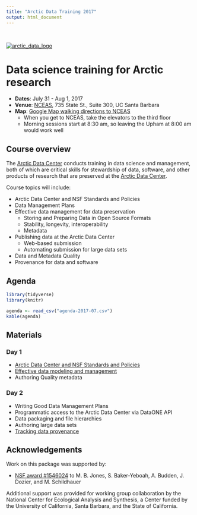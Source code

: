 ```yaml
---
title: "Arctic Data Training 2017"
output: html_document
---
```

<br>

[![arctic_data_logo](arctic-data-center.png)](https://arcticdata.io)

# Data science training for Arctic research

- **Dates**: July 31 - Aug 1, 2017
- **Venue**: [NCEAS](https://www.nceas.ucsb.edu), 735 State St., Suite 300, UC Santa Barbara
- **Map**: [Google Map walking directions to NCEAS](https://www.google.com/maps/dir/The+Upham,+1404+De+La+Vina+St,+Santa+Barbara,+CA+93101/National+Center+for+Ecological+Analysis+and+Synthesis,+State+Street,+Santa+Barbara,+CA/@34.4221671,-119.7065893,17z/data=!4m15!4m14!1m5!1m1!1s0x80e9148822769e85:0xc358fcc88cab97e3!2m2!1d-119.7093435!2d34.423488!1m5!1m1!1s0x80e914791c310e7d:0x8909b8f14fb78d15!2m2!1d-119.699506!2d34.419271!3e2!5i2) 
    - When you get to NCEAS, take the elevators to the third floor
    - Morning sessions start at 8:30 am, so leaving the Upham at 8:00 am would work well

## Course overview

The [Arctic Data Center](https://arcticdata.io) conducts training in data science and management,
both of which are critical skills for stewardship of data, software, and other
products of research that are preserved at the [Arctic Data Center](https://arcticdata.io).

Course topics will include:

- Arctic Data Center and NSF Standards and Policies 
- Data Management Plans 
- Effective data management for data preservation
    - Storing and Preparing Data in Open Source Formats 
    - Stability, longevity, interoperability 
    - Metadata 
- Publishing data at the Arctic Data Center
    - Web-based submission
    - Automating submission for large data sets
- Data and Metadata Quality
- Provenance for data and software

## Agenda

```r
library(tidyverse)
library(knitr)
```


```r
agenda <- read_csv("agenda-2017-07.csv")
kable(agenda)

```

## Materials

### Day 1

- [Arctic Data Center and NSF Standards and Policies](materials/session-1-arctica-overview-mjones-v03.pdf)
- [Effective data modeling and management](https://nceas.github.io/oss-lessons/sql-database/01-sql-database-intro.html)
- Authoring Quality metadata

### Day 2

- Writing Good Data Management Plans
- Programmatic access to the Arctic Data Center via DataONE API
- Data packaging and file hierarchies
- Authoring large data sets
- [Tracking data provenance](https://nceas.github.io/oss-lessons/publishing-data/upload-data.html)

## Acknowledgements
Work on this package was supported by:

- [NSF award #1546024](http://www.nsf.gov/awardsearch/showAward?AWD_ID=1546024) to M. B. Jones, S. Baker-Yeboah, A. Budden, J. Dozier, and M. Schildhauer

Additional support was provided for working group collaboration by the National Center for Ecological Analysis and Synthesis, a Center funded by the University of California, Santa Barbara, and the State of California.


